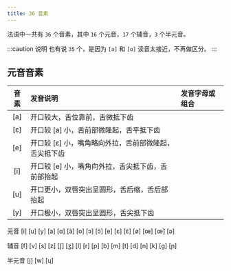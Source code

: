 ```yaml
---
title: 36 音素
---
```


法语中一共有 `36` 个音素，其中 `16` 个元音，`17` 个辅音，`3` 个半元音。

:::caution 说明
也有说 `35` 个，是因为 `[a]` 和 `[ɑ]` 读音太接近，不再做区分。
:::

## 元音音素

| 音素 | 发音说明                                              | 发音字母或组合 |
| :--: | :---------------------------------------------------- | :------------- |
| [a]  | 开口较大，舌位靠前，舌微抵下齿                        |                |
| [ε]  | 开口较 [a] 小，舌前部微隆起，舌平抵下齿               |                |
| [e]  | 开口较 [ε] 小，嘴角略向外拉，舌前部微隆起，舌尖抵下齿 |                |
| [i]  | 开口较 [e] 小，嘴角向外拉，舌尖抵下齿，舌前部抬起     |                |
| [u]  | 开口更小，双唇突出呈圆形，舌后缩，舌后部抬起          |                |
| [y]  | 开口极小，双唇突出呈圆形，舌尖抵下齿                  |                |

元音 [i] [u] [y] [a] [ɑ] [ã] [o] [ɔ] [ɔ̃] [e] [ε] [ɛ̃] [ø] [œ] [œ̃] [ə]

辅音 [f] [v] [s] [z] [ʃ] [ʒ] [l] [r] [p] [b] [m] [t] [d] [n] [k] [g] [ɲ]

半元音 [j] [w] [ɥ]
